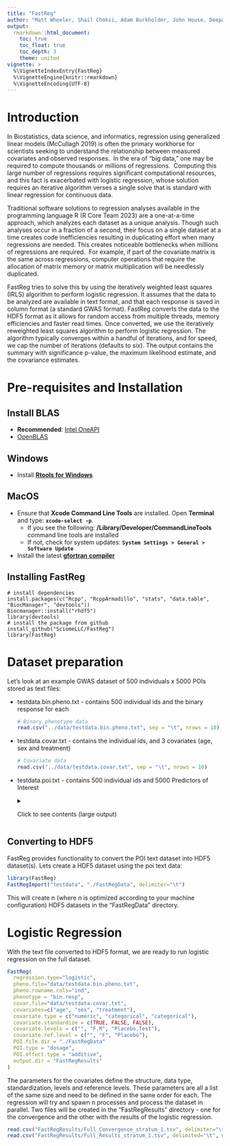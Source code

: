 ```yaml
---
title: "FastReg"
author: "Matt Wheeler, Shail Choksi, Adam Burkholder, John House, Deepak Mav"
output: 
  rmarkdown::html_document:
    toc: true
    toc_float: true
    toc_depth: 3
    theme: united
vignette: >
  %\VignetteIndexEntry{FastReg}
  %\VignetteEngine{knitr::rmarkdown}
  %\VignetteEncoding{UTF-8}
---
```


# Introduction

In Biostatistics, data science, and informatics, regression using generalized linear models (McCullagh 2019) is often the primary workhorse for scientists seeking to understand the relationship between measured covariates and observed responses.  In the era of “big data,” one may be required to compute thousands or millions of regressions.  Computing this large number of regressions requires significant computational resources, and this fact is exacerbated with logistic regression, whose solution requires an iterative algorithm verses a single solve that is standard with linear regression for continuous data.  

Traditional software solutions to regression analyses available in the programming language R (R Core Team 2023) are a one-at-a-time approach, which analyzes each dataset as a unique analysis. Though such analyses occur in a fraction of a second, their focus on a single dataset at a time creates code inefficiencies resulting in duplicating effort when many regressions are needed. This creates noticeable bottlenecks when millions of regressions are required.  For example, if part of the covariate matrix is the same across regressions, computer operations that require the allocation of matrix memory or matrix multiplication will be needlessly duplicated.

FastReg tries to solve this by using the iteratively weighted least squares (IRLS) algorithm to perform logistic regression. It assumes that the data to be analyzed are available in text format, and that each response is saved in column format (a standard GWAS format). FastReg converts the data to the HDF5 format as it allows for random access from multiple threads, memory efficiencies and faster read times. Once converted, we use the iteratively reweighted least squares algorithm to perform logistic regression. The algorithm typically converges within a handful of iterations, and for speed, we cap the number of iterations (defaults to six). The output contains the summary with significance p-value, the maximum likelihood estimate, and the covariance estimates.

# Pre-requisites and Installation

## Install BLAS

-   **Recommended**: [Intel OneAPI](https://www.intel.com/content/www/us/en/developer/tools/oneapi/onemkl-download.html "Intel OneAPI")
-   [OpenBLAS](https://github.com/OpenMathLib/OpenBLAS "OpenBLAS github")

## Windows

-   Install [**Rtools for Windows**](https://cran.r-project.org/bin/windows/Rtools/ "Rtools for Windows")

## MacOS

-   Ensure that **Xcode Command Line Tools** are installed. Open **Terminal** and type: **`xcode-select -p`**.
    -   If you see the following: **/Library/Developer/CommandLineTools** command line tools are installed
    -   If not, check for system updates: **`System Settings > General > Software Update`**
-   Install the latest [**gfortran** **compiler**](https://cran.r-project.org/bin/macosx/tools/ "gfortran compiler")

## Installing FastReg

```
# install dependencies
install.packages(c("Rcpp", "RcppArmadillo", "stats", "data.table", "BiocManager", "devtools"))
Biocmanager::install("rhdf5")
library(devtools)
# install the package from github
install_github("SciomeLLC/FastReg")
library(FastReg)
```

# Dataset preparation

Let's look at an example GWAS dataset of 500 individuals x 5000 POIs stored as text files:

-   testdata.bin.pheno.txt - contains 500 individual ids and the binary response for each

    ```r
    # Binary phenotype data
    read.csv("../data/testdata.bin.pheno.txt", sep = "\t", nrows = 10)
    ```

-   testdata.covar.txt - contains the individual ids, and 3 covariates (age, sex and treatment)

    ```r
    # Covariate data
    read.csv("../data/testdata.covar.txt", sep = "\t", nrows = 10)
    ```

-   testdata.poi.txt - contains 500 individual ids and 5000 Predictors of Interest
<details>
  <summary>Click to see contents (large output)</summary>
    ```r
    # POI data
    read.csv("../data/testdata.poi.txt", sep = "\t", nrows = 2)
    ```
</details>

## Converting to HDF5
FastReg provides functionality to convert the POI text dataset into HDF5 dataset(s). 
Lets create a HDF5 dataset using the poi text data:

```r
library(FastReg)
FastRegImport("testdata", "./FastRegData", delimiter="\t")
```

This will create n (where n is optimized according to your machine configuration) HDF5 datasets in the "FastRegData" directory.

# Logistic Regression
With the text file converted to HDF5 format, we are ready to run logistic regression on the full dataset.

```r
FastReg(
  regression.type="logistic",
  pheno.file="data/testdata.bin.pheno.txt",
  pheno.rowname.cols="ind",
  phenotype = "bin.resp",
  covar.file="data/testdata.covar.txt",
  covariates=c("age", "sex", "treatment"),
  covariate.type = c("numeric", "categorical", "categorical"),
  covariate.standardize = c(TRUE, FALSE, FALSE),
  covariate.levels = c("", "F,M", "Placebo,Test"),
  covariate.ref.level = c("", "F", "Placebo"),
  POI.file.dir = "./FastRegData"
  POI.type = "dosage",
  POI.effect.type = "additive",
  output.dir = "FastRegResults"
)
```
The parameters for the covariates define the structure, data type, standardization, levels and reference levels. These parameters are all a list of the same size and need to be defined in the same order for each. The regression will try and spawn n processes and process the dataset in parallel. Two files will be created in the "FastRegResults" directory - one for the convergence and the other with the results of the logistic regression.

```r
read.csv("FastRegResults/Full_Convergence_stratum_1.tsv", delimiter="\t", nrows=10)
read.csv("FastRegResults/Full_Results_stratum_1.tsv", delimited="\t", nrwos=10)
```
